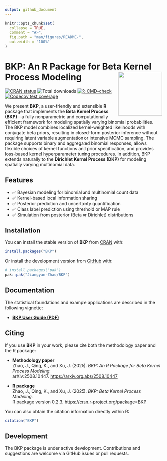 ```yaml
---
output: github_document
---
```


```r
knitr::opts_chunk$set(
  collapse = TRUE,
  comment = "#>",
  fig.path = "man/figures/README-",
  out.width = "100%"
)
```

# BKP: An R Package for Beta Kernel Process Modeling <img src="man/figures/logo.png" align="right" height="140"/>

<!-- badges: start -->
[![CRAN status](https://www.r-pkg.org/badges/version/BKP)](https://cran.r-project.org/package=BKP)
![Total downloads](https://cranlogs.r-pkg.org/badges/grand-total/BKP)
[![R-CMD-check](https://github.com/Jiangyan-Zhao/BKP/actions/workflows/R-CMD-check.yaml/badge.svg)](https://github.com/Jiangyan-Zhao/BKP/actions/workflows/R-CMD-check.yaml)
[![Codecov test coverage](https://codecov.io/gh/Jiangyan-Zhao/BKP/graph/badge.svg)](https://app.codecov.io/gh/Jiangyan-Zhao/BKP)
<!-- badges: end -->


We present **BKP**, a user-friendly and extensible **R** package that implements the **Beta Kernel Process (BKP)**---a fully nonparametric and computationally efficient framework for modeling spatially varying binomial probabilities. The BKP model combines localized kernel-weighted likelihoods with conjugate beta priors, resulting in closed-form posterior inference without requiring latent variable augmentation or intensive MCMC sampling. The package supports binary and aggregated binomial responses, allows flexible choices of kernel functions and prior specification, and provides loss-based kernel hyperparameter tuning procedures. In addition, BKP extends naturally to the **Dirichlet Kernel Process (DKP)** for modeling spatially varying multinomial data. 


## Features

- ✅ Bayesian modeling for binomial and multinomial count data
- ✅ Kernel-based local information sharing
- ✅ Posterior prediction and uncertainty quantification
- ✅ Class label prediction using threshold or MAP rule
- ✅ Simulation from posterior (Beta or Dirichlet) distributions

## Installation

You can install the stable version of **BKP** from [CRAN](https://CRAN.R-project.org/package=BKP) with:

```r
install.packages("BKP")
```

Or install the development version from [GitHub](https://github.com/Jiangyan-Zhao/BKP) with:

```r
# install.packages("pak")
pak::pak("Jiangyan-Zhao/BKP")
```

## Documentation

The statistical foundations and example applications are described in the following vignette:

* [**BKP User Guide (PDF)**](https://arxiv.org/pdf/2508.10447)


## Citing

If you use **BKP** in your work, please cite both the methodology paper and the R package:

- **Methodology paper**  
  Zhao, J., Qing, K., and Xu, J. (2025). *BKP: An R Package for Beta Kernel Process Modeling.*  
  arXiv:2508.10447. <https://arxiv.org/abs/2508.10447>  

- **R package**  
  Zhao, J., Qing, K., and Xu, J. (2025). *BKP: Beta Kernel Process Modeling.*  
  R package version 0.2.3. <https://cran.r-project.org/package=BKP>  

You can also obtain the citation information directly within R:

```r
citation("BKP")
```

## Development

The BKP package is under active development. Contributions and suggestions are welcome via GitHub issues or pull requests.

